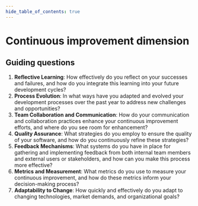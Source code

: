 ```yaml
---
hide_table_of_contents: true
---
```



# Continuous improvement dimension

<DimensionGrid>
	<DimensionGridColumn title="1 - Reactive">
		<Content1 />
	</DimensionGridColumn>
	<DimensionGridColumn title="2 - Managed">
		<Content2 />
	</DimensionGridColumn>
	<DimensionGridColumn title="3 - Defined">
		<Content3 />
	</DimensionGridColumn>
	<DimensionGridColumn title="4 - Measured">
		<Content4 />
	</DimensionGridColumn>
	<DimensionGridColumn title="5 - Optimized">
		<Content5 />
	</DimensionGridColumn>
</DimensionGrid>

## Guiding questions

1. **Reflective Learning**: How effectively do you reflect on your successes and failures, and how do you integrate this learning into your future development cycles?
1. **Process Evolution**: In what ways have you adapted and evolved your development processes over the past year to address new challenges and opportunities?
1. **Team Collaboration and Communication**: How do your communication and collaboration practices enhance your continuous improvement efforts, and where do you see room for enhancement?
1. **Quality Assurance**: What strategies do you employ to ensure the quality of your software, and how do you continuously refine these strategies?
1. **Feedback Mechanisms**: What systems do you have in place for gathering and implementing feedback from both internal team members and external users or stakeholders, and how can you make this process more effective?
1. **Metrics and Measurement**: What metrics do you use to measure your continuous improvement, and how do these metrics inform your decision-making process?
1. **Adaptability to Change**: How quickly and effectively do you adapt to changing technologies, market demands, and organizational goals?
